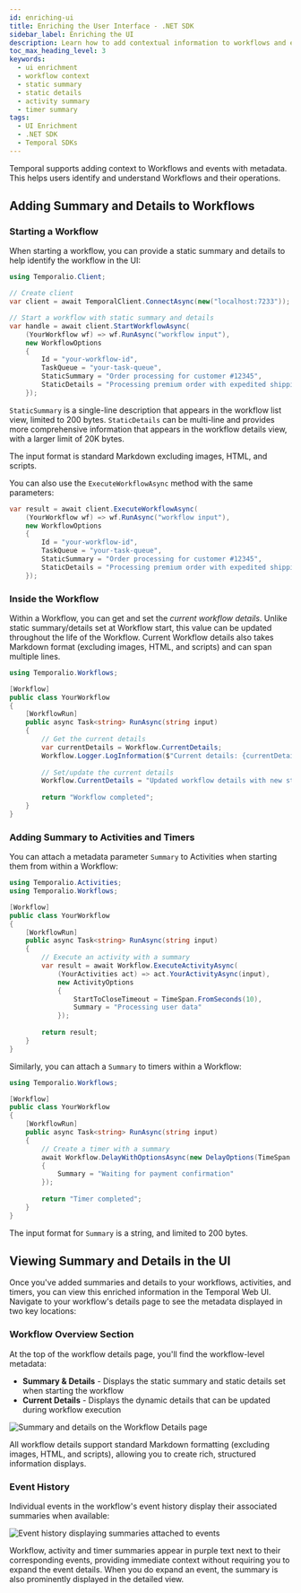 ```yaml
---
id: enriching-ui
title: Enriching the User Interface - .NET SDK
sidebar_label: Enriching the UI
description: Learn how to add contextual information to workflows and events in the Temporal UI using the .NET SDK.
toc_max_heading_level: 3
keywords:
  - ui enrichment
  - workflow context
  - static summary
  - static details
  - activity summary
  - timer summary
tags:
  - UI Enrichment
  - .NET SDK
  - Temporal SDKs
---
```


Temporal supports adding context to Workflows and events with metadata. 
This helps users identify and understand Workflows and their operations.

## Adding Summary and Details to Workflows

### Starting a Workflow

When starting a workflow, you can provide a static summary and details to help identify the workflow in the UI:

```csharp
using Temporalio.Client;

// Create client
var client = await TemporalClient.ConnectAsync(new("localhost:7233"));

// Start a workflow with static summary and details
var handle = await client.StartWorkflowAsync(
    (YourWorkflow wf) => wf.RunAsync("workflow input"),
    new WorkflowOptions
    {
        Id = "your-workflow-id",
        TaskQueue = "your-task-queue",
        StaticSummary = "Order processing for customer #12345",
        StaticDetails = "Processing premium order with expedited shipping"
    });
```

`StaticSummary` is a single-line description that appears in the workflow list view, limited to 200 bytes.
`StaticDetails` can be multi-line and provides more comprehensive information that appears in the workflow details view, with a larger limit of 20K bytes.

The input format is standard Markdown excluding images, HTML, and scripts.

You can also use the `ExecuteWorkflowAsync` method with the same parameters:

```csharp
var result = await client.ExecuteWorkflowAsync(
    (YourWorkflow wf) => wf.RunAsync("workflow input"),
    new WorkflowOptions
    {
        Id = "your-workflow-id",
        TaskQueue = "your-task-queue",
        StaticSummary = "Order processing for customer #12345",
        StaticDetails = "Processing premium order with expedited shipping"
    });
```

### Inside the Workflow

Within a Workflow, you can get and set the _current workflow details_. 
Unlike static summary/details set at Workflow start, this value can be updated throughout the life of the Workflow. 
Current Workflow details also takes Markdown format (excluding images, HTML, and scripts) and can span multiple lines.

```csharp
using Temporalio.Workflows;

[Workflow]
public class YourWorkflow
{
    [WorkflowRun]
    public async Task<string> RunAsync(string input)
    {
        // Get the current details
        var currentDetails = Workflow.CurrentDetails;
        Workflow.Logger.LogInformation($"Current details: {currentDetails}");
        
        // Set/update the current details
        Workflow.CurrentDetails = "Updated workflow details with new status";
        
        return "Workflow completed";
    }
}
```

### Adding Summary to Activities and Timers

You can attach a metadata parameter `Summary` to Activities when starting them from within a Workflow:

```csharp
using Temporalio.Activities;
using Temporalio.Workflows;

[Workflow]
public class YourWorkflow
{
    [WorkflowRun]
    public async Task<string> RunAsync(string input)
    {
        // Execute an activity with a summary
        var result = await Workflow.ExecuteActivityAsync(
            (YourActivities act) => act.YourActivityAsync(input),
            new ActivityOptions
            {
                StartToCloseTimeout = TimeSpan.FromSeconds(10),
                Summary = "Processing user data"
            });
        
        return result;
    }
}
```

Similarly, you can attach a `Summary` to timers within a Workflow:

```csharp
using Temporalio.Workflows;

[Workflow]
public class YourWorkflow
{
    [WorkflowRun]
    public async Task<string> RunAsync(string input)
    {
        // Create a timer with a summary
        await Workflow.DelayWithOptionsAsync(new DelayOptions(TimeSpan.FromMinutes(5))
        {
            Summary = "Waiting for payment confirmation"
        });
        
        return "Timer completed";
    }
}
```

The input format for `Summary` is a string, and limited to 200 bytes.

## Viewing Summary and Details in the UI

Once you've added summaries and details to your workflows, activities, and timers, you can view this enriched information in the Temporal Web UI. Navigate to your workflow's details page to see the metadata displayed in two key locations:

### Workflow Overview Section

At the top of the workflow details page, you'll find the workflow-level metadata:

- **Summary & Details** - Displays the static summary and static details set when starting the workflow
- **Current Details** - Displays the dynamic details that can be updated during workflow execution

![Summary and details on the Workflow Details page](/static/img/webui/workflow-summary-and-details.png)

All workflow details support standard Markdown formatting (excluding images, HTML, and scripts), allowing you to create rich, structured information displays.

### Event History

Individual events in the workflow's event history display their associated summaries when available:

![Event history displaying summaries attached to events](/static/img/webui/event-history-summaries.png)

Workflow, activity and timer summaries appear in purple text next to their corresponding events, providing immediate context without requiring you to expand the event details. When you do expand an event, the summary is also prominently displayed in the detailed view.